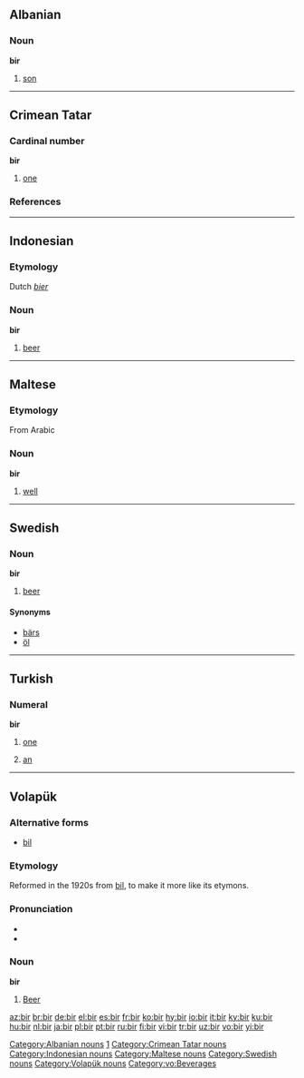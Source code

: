 ==Albanian==
===Noun===
'''bir'''

#[[son]]

[[Category:Albanian nouns]]

----
==Crimean Tatar==

===Cardinal number===
'''bir'''

# {{cardinal|lang=crh}} [[one]]

===References===
{{R:Useinov-Mireev 2002}}

[[Category:crh:Cardinal numbers|1]]
[[Category:Crimean Tatar nouns]]

----

==Indonesian==
===Etymology===
Dutch ''[[bier]]''
===Noun===
'''bir'''

#[[beer]]

[[Category:Indonesian nouns]]

----

==Maltese==
===Etymology===
From Arabic
===Noun===
'''bir'''

#[[well]]

[[Category:Maltese nouns]]

----
==Swedish==
===Noun===
'''bir''' {{c}}
#[[beer]]

====Synonyms====
*[[bärs]]
*[[öl]]

[[Category:Swedish nouns]]

----

==Turkish==
===Numeral===
'''bir'''

# {{cardinal|lang=tr}} [[one]]
# [[an]]

----

==Volapük==
{{vo-noun|bil}}
===Alternative forms===
*[[bil#Volapük|bil]]

===Etymology===
Reformed in the 1920s from [[bil#Volapük|bil]], to make it more like its etymons.

===Pronunciation===
*{{IPA|/bir/}}
*{{SAMPA|/bir/}}

===Noun===
'''bir'''
#[[beer|Beer]]

[[Category:Volapük nouns]]
[[Category:vo:Beverages]]

[[az:bir]]
[[br:bir]]
[[de:bir]]
[[el:bir]]
[[es:bir]]
[[fr:bir]]
[[ko:bir]]
[[hy:bir]]
[[io:bir]]
[[it:bir]]
[[ky:bir]]
[[ku:bir]]
[[hu:bir]]
[[nl:bir]]
[[ja:bir]]
[[pl:bir]]
[[pt:bir]]
[[ru:bir]]
[[fi:bir]]
[[vi:bir]]
[[tr:bir]]
[[uz:bir]]
[[vo:bir]]
[[yi:bir]]